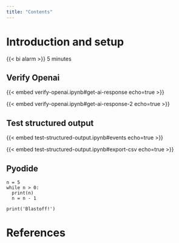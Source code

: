 ```yaml
---
title: "Contents"
---
```




# Introduction and setup

{{< bi alarm >}} 5 minutes

## Verify Openai 

{{< embed verify-openai.ipynb#get-ai-response echo=true >}}

{{< embed verify-openai.ipynb#get-ai-response-2 echo=true >}}


## Test structured output

{{< embed test-structured-output.ipynb#events echo=true >}}

{{< embed test-structured-output.ipynb#export-csv echo=true >}}



## Pyodide

```pyodide-python
n = 5
while n > 0:
  print(n)
  n = n - 1

print('Blastoff!')
```


# References
